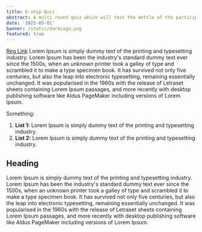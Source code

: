 ```yaml
---
title: E-ship Quiz
abstract: A multi round quiz which will test the mettle of the participants competing in the event to prove their Entrepreneurship & Tech Knowledge to win exciting prizes.
date: '2022-05-01'
banner: /static/darkLogo.png
featured: true
---
```


[Reg Link](/link-here)
Lorem Ipsum is simply dummy text of the printing and typesetting industry. Lorem Ipsum has been the industry's standard dummy text ever since the 1500s, when an unknown printer took a galley of type and scrambled it to make a type specimen book. It has survived not only five centuries, but also the leap into electronic typesetting, remaining essentially unchanged. It was popularised in the 1960s with the release of Letraset sheets containing Lorem Ipsum passages, and more recently with desktop publishing software like Aldus PageMaker including versions of Lorem Ipsum.

Something:

1. **List 1:** Lorem Ipsum is simply dummy text of the printing and typesetting industry.
1. **List 2:** Lorem Ipsum is simply dummy text of the printing and typesetting industry.

## Heading

Lorem Ipsum is simply dummy text of the printing and typesetting industry. Lorem Ipsum has been the industry's standard dummy text ever since the 1500s, when an unknown printer took a galley of type and scrambled it to make a type specimen book. It has survived not only five centuries, but also the leap into electronic typesetting, remaining essentially unchanged. It was popularised in the 1960s with the release of Letraset sheets containing Lorem Ipsum passages, and more recently with desktop publishing software like Aldus PageMaker including versions of Lorem Ipsum.
